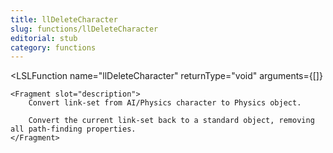 ```yaml
---
title: llDeleteCharacter
slug: functions/llDeleteCharacter
editorial: stub
category: functions
---
```


<LSLFunction
	name="llDeleteCharacter"
	returnType="void"
	arguments={[]}
>
	<Fragment slot="description">
		Convert link-set from AI/Physics character to Physics object.
		
		Convert the current link-set back to a standard object, removing all path-finding properties.
	</Fragment>
</LSLFunction>
